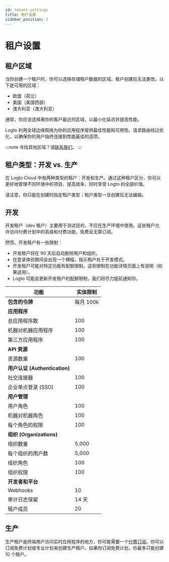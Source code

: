 ```yaml
---
id: tenant-settings
title: 租户设置
sidebar_position: 2
---
```


# 租户设置

## 租户区域

当你创建一个租户时，你可以选择存储租户数据的区域。租户创建后无法更改。以下是可用的区域：

- 欧盟（荷兰）
- 美国（美国西部）
- 澳大利亚（澳大利亚）

通常，你应该选择离你的客户最近的区域，以最小化延迟并提高性能。

Logto 利用全球边缘网络为你的应用程序提供最佳性能和可用性。请求路由经过优化，以确保你的用户始终连接到性能最佳的选项。

:::note
寻找其他区域？请[联系我们](https://logto.io/contact)。
:::

## 租户类型：开发 vs. 生产

在 Logto Cloud 中有两种类型的租户：开发和生产。通过这种租户区分，你可以更好地管理不同环境中的项目，提高效率，同时享受 Logto 的全部价值。

请注意，你只能在创建时指定租户类型；租户类型一旦创建后无法编辑。

## 开发

开发租户（dev 租户）主要用于测试目的，不应在生产环境中使用。这些租户允许访问付费计划中的高级和付费功能，免费且无需订阅。

然而，开发租户有一些限制：

- 开发租户将在 90 天后自动删除用户和组织。
- 在登录体验期间会出现一个横幅，指示租户处于开发模式。
- 开发租户可能对特定功能有配额限制。这些限制在功能详情页面上有说明（如果适用）。
- Logto 可能会更新开发租户的配额限制，我们将尽力提前通知你。

| 功能                          | 实体限制  |
| ----------------------------- | --------- |
| **包含的令牌**                | 每月 100k |
| **应用程序**                  |           |
| 总应用程序数                  | 100       |
| 机器对机器应用程序            | 100       |
| 第三方应用程序                | 100       |
| **API 资源**                  |           |
| 资源数量                      | 100       |
| **用户认证 (Authentication)** |           |
| 社交连接器                    | 100       |
| 企业单点登录 (SSO)            | 100       |
| **用户管理**                  |           |
| 用户角色                      | 100       |
| 机器对机器角色                | 100       |
| 每个角色的权限                | 100       |
| **组织 (Organizations)**      |           |
| 组织数量                      | 5,000     |
| 每个组织的用户数              | 5,000     |
| 组织角色                      | 100       |
| 组织权限                      | 100       |
| **开发者和平台**              |           |
| Webhooks                      | 10        |
| 审计日志保留                  | 14 天     |
| 租户成员                      | 20        |

## 生产

生产租户是终端用户访问实时应用程序的地方，你可能需要一个[付费订阅](https://logto.io/pricing)。你可以订阅免费计划或专业计划来创建生产租户。如果你订阅免费计划，你最多只能创建 10 个租户。
